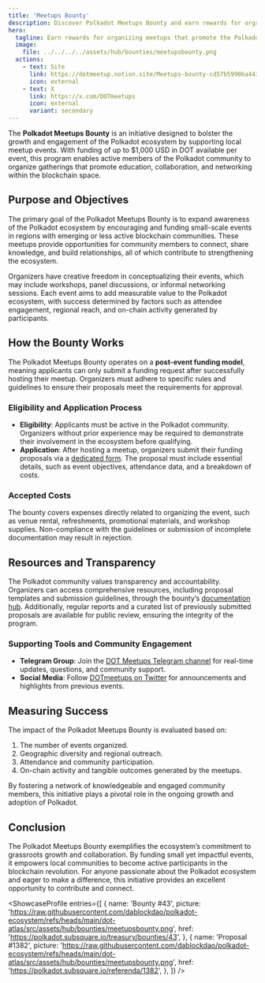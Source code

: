 ```yaml
---
title: 'Meetups Bounty'
description: Discover Polkadot Meetups Bounty and earn rewards for organizing meetups that promote the Polkadot ecosystem.
hero:
  tagline: Earn rewards for organizing meetups that promote the Polkadot ecosystem.
  image: 
    file: ../../../../assets/hub/bounties/meetupsbounty.png
  actions:
    - text: Site
      link: https://dotmeetup.notion.site/Meetups-bounty-cd57b5990ba443559413dec3b339ab4a
      icon: external
    - text: X
      link: https://x.com/DOTmeetups
      icon: external
      variant: secondary
---
```



The **Polkadot Meetups Bounty** is an initiative designed to bolster the growth and engagement of the Polkadot ecosystem by supporting local meetup events. With funding of up to $1,000 USD in DOT available per event, this program enables active members of the Polkadot community to organize gatherings that promote education, collaboration, and networking within the blockchain space. 

## Purpose and Objectives
The primary goal of the Polkadot Meetups Bounty is to expand awareness of the Polkadot ecosystem by encouraging and funding small-scale events in regions with emerging or less active blockchain communities. These meetups provide opportunities for community members to connect, share knowledge, and build relationships, all of which contribute to strengthening the ecosystem.  

Organizers have creative freedom in conceptualizing their events, which may include workshops, panel discussions, or informal networking sessions. Each event aims to add measurable value to the Polkadot ecosystem, with success determined by factors such as attendee engagement, regional reach, and on-chain activity generated by participants.

## How the Bounty Works
The Polkadot Meetups Bounty operates on a **post-event funding model**, meaning applicants can only submit a funding request after successfully hosting their meetup. Organizers must adhere to specific rules and guidelines to ensure their proposals meet the requirements for approval. 

### Eligibility and Application Process
- **Eligibility**: Applicants must be active in the Polkadot community. Organizers without prior experience may be required to demonstrate their involvement in the ecosystem before qualifying.
- **Application**: After hosting a meetup, organizers submit their funding proposals via a [dedicated form](https://forms.gle/3XCTyLZGaCf9hnah7). The proposal must include essential details, such as event objectives, attendance data, and a breakdown of costs.

### Accepted Costs
The bounty covers expenses directly related to organizing the event, such as venue rental, refreshments, promotional materials, and workshop supplies. Non-compliance with the guidelines or submission of incomplete documentation may result in rejection.

## Resources and Transparency
The Polkadot community values transparency and accountability. Organizers can access comprehensive resources, including proposal templates and submission guidelines, through the bounty’s [documentation hub](https://dotmeetup.notion.site/Meetups-bounty-cd57b5990ba443559413dec3b339ab4a). Additionally, regular reports and a curated list of previously submitted proposals are available for public review, ensuring the integrity of the program.

### Supporting Tools and Community Engagement
- **Telegram Group**: Join the [DOT Meetups Telegram channel](https://t.me/dotmeetups) for real-time updates, questions, and community support.
- **Social Media**: Follow [DOTmeetups on Twitter](https://x.com/DOTmeetups) for announcements and highlights from previous events.

## Measuring Success
The impact of the Polkadot Meetups Bounty is evaluated based on:
1. The number of events organized.
2. Geographic diversity and regional outreach.
3. Attendance and community participation.
4. On-chain activity and tangible outcomes generated by the meetups.

By fostering a network of knowledgeable and engaged community members, this initiative plays a pivotal role in the ongoing growth and adoption of Polkadot.

## Conclusion
The Polkadot Meetups Bounty exemplifies the ecosystem’s commitment to grassroots growth and collaboration. By funding small yet impactful events, it empowers local communities to become active participants in the blockchain revolution. For anyone passionate about the Polkadot ecosystem and eager to make a difference, this initiative provides an excellent opportunity to contribute and connect.

<ShowcaseProfile
  entries={[
    {
      name: 'Bounty #43',
      picture: 'https://raw.githubusercontent.com/dablockdao/polkadot-ecosystem/refs/heads/main/dot-atlas/src/assets/hub/bounties/meetupsbounty.png',
      href: 'https://polkadot.subsquare.io/treasury/bounties/43',
    },
        {
      name: 'Proposal #1382',
      picture: 'https://raw.githubusercontent.com/dablockdao/polkadot-ecosystem/refs/heads/main/dot-atlas/src/assets/hub/bounties/meetupsbounty.png',
      href: 'https://polkadot.subsquare.io/referenda/1382',
    },
  ]}
/>
